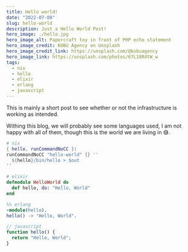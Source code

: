 ```yaml
---
title: Hello world!
date: "2022-07-08"
slug: hello-world
description: Just a Hello World Post!
hero_image: ./hello.jpg
hero_image_alt: Papercraft toy in front of PHP echo statement
hero_image_credit: KOBU Agency on Unsplash
hero_image_credit_link: https://unsplash.com/@kobuagency
hero_image_link: https://unsplash.com/photos/67L18R4tW_w
tags:
  - nix
  - hello
  - elixir
  - erlang
  - javascript
---
```


This is mainly a short post to see whether or not the infrastructure is working
as intended.

Withing this blog, we will probably see some languages used, I am not happy with
all of them, though this is the world we are living in 😅.

```nix data-filename="hello.nix"
# nix
{ hello, runCommandNoCC }:
runCommandNoCC "hello-world" {} ''
  ${hello}/bin/hello > $out
''
```

```elixir data-filename="hello.ex"
# elixir
defmodule HelloWorld do
  def hello, do: "Hello, World"
end
```

```erlang data-filename="hello.erl"
%% erlang
-module(hello).
hello() -> "Hello, World".
```

```js data-filename="hello.js"
// javascript
function hello() {
  return "Hello, World";
}
```
